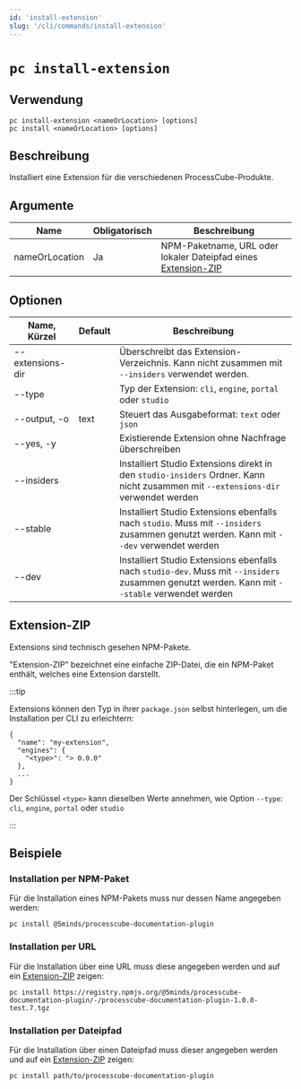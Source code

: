 ```yaml
---
id: 'install-extension'
slug: '/cli/commands/install-extension'
---
```


# `pc install-extension`

## Verwendung

```shell
pc install-extension <nameOrLocation> [options]
pc install <nameOrLocation> [options]
```

## Beschreibung

Installiert eine Extension für die verschiedenen ProcessCube-Produkte.

## Argumente

| Name           | Obligatorisch | Beschreibung                                                                    |
| -------------- | ------------- | ------------------------------------------------------------------------------- |
| nameOrLocation | Ja            | NPM-Paketname, URL oder lokaler Dateipfad eines [Extension-ZIP](#extension-zip) |

## Optionen

| Name, Kürzel     | Default | Beschreibung                                                                                                                                   |
| ---------------- | ------- | ---------------------------------------------------------------------------------------------------------------------------------------------- |
| --extensions-dir |         | Überschreibt das Extension-Verzeichnis. Kann nicht zusammen mit `--insiders` verwendet werden.                                                 |
| --type           |         | Typ der Extension: `cli`, `engine`, `portal` oder `studio`                                                                                     |
| --output, -o     | text    | Steuert das Ausgabeformat: `text` oder `json`                                                                                                  |
| --yes, -y        |         | Existierende Extension ohne Nachfrage überschreiben                                                                                            |
| --insiders       |         | Installiert Studio Extensions direkt in den `studio-insiders` Ordner. Kann nicht zusammen mit `--extensions-dir` verwendet werden              |
| --stable         |         | Installiert Studio Extensions ebenfalls nach `studio`. Muss mit `--insiders` zusammen genutzt werden. Kann mit `--dev` verwendet werden        |
| --dev            |         | Installiert Studio Extensions ebenfalls nach `studio-dev`. Muss mit `--insiders` zusammen genutzt werden. Kann mit `--stable` verwendet werden |

## Extension-ZIP

Extensions sind technisch gesehen NPM-Pakete.

"Extension-ZIP" bezeichnet eine einfache ZIP-Datei, die ein NPM-Paket enthält, welches eine Extension darstellt.

:::tip

Extensions können den Typ in ihrer `package.json` selbst hinterlegen, um die Installation per CLI zu erleichtern:

    {
      "name": "my-extension",
      "engines": {
        "<type>": "> 0.0.0"
      },
      ...
    }

Der Schlüssel `<type>` kann dieselben Werte annehmen, wie Option `--type`: `cli`, `engine`, `portal` oder `studio`

:::

## Beispiele

### Installation per NPM-Paket

Für die Installation eines NPM-Pakets muss nur dessen Name angegeben werden:

    pc install @5minds/processcube-documentation-plugin

### Installation per URL

Für die Installation über eine URL muss diese angegeben werden und auf ein [Extension-ZIP](#extension-zip) zeigen:

    pc install https://registry.npmjs.org/@5minds/processcube-documentation-plugin/-/processcube-documentation-plugin-1.0.0-test.7.tgz

### Installation per Dateipfad

Für die Installation über einen Dateipfad muss dieser angegeben werden und auf ein [Extension-ZIP](#extension-zip) zeigen:

    pc install path/to/processcube-documentation-plugin

